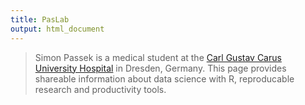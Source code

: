 ```yaml
---
title: PasLab
output: html_document
---
```


>Simon Passek is a medical student at the [Carl Gustav Carus University Hospital](https://www.uniklinikum-dresden.de/de) in Dresden, Germany. 
This page provides shareable information about data science with R, reproducable research and productivity tools.


